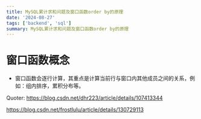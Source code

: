 ```yaml
---
title: MySQL累计求和问题及窗口函数order by的原理
date: '2024-08-27'
tags: ['backend', 'sql']
summary: MySQL累计求和问题及窗口函数order by的原理
---
```



# 窗口函数概念
 - 窗口函数会逐行计算，其重点是计算当前行与窗口内其他成员之间的关系，例如：组内排序，累积分布等。


Quoter:
https://blog.csdn.net/dhr223/article/details/107413344

https://blog.csdn.net/frostlulu/article/details/130729113
